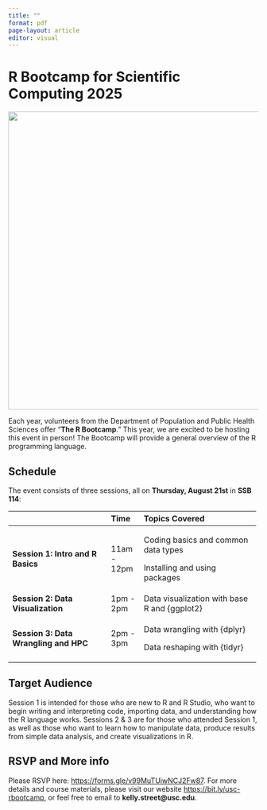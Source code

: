 ```yaml
---
title: ""
format: pdf
page-layout: article
editor: visual
---
```


\thispagestyle{empty}

# R Bootcamp for Scientific Computing 2025

![](../fig/hex-stickers.png){width="600"}

Each year, volunteers from the Department of Population and Public Health Sciences offer "**The R Bootcamp**." This year, we are excited to be hosting this event in person! The Bootcamp will provide a general overview of the R programming language.

## Schedule

The event consists of three sessions, all on **Thursday, August 21st** in **SSB 114**:

+---------------------------------------+-------------+----------------------------------------------+
|                                       | Time        | Topics Covered                               |
+:======================================+:============+:=============================================+
| **Session 1: Intro and R Basics**     | 11am - 12pm | Coding basics and common data types          |
|                                       |             |                                              |
|                                       |             | Installing and using packages                |
+---------------------------------------+-------------+----------------------------------------------+
| **Session 2: Data Visualization**     | 1pm - 2pm   | Data visualization with base R and {ggplot2} |
+---------------------------------------+-------------+----------------------------------------------+
| **Session 3: Data Wrangling and HPC** | 2pm - 3pm   | Data wrangling with {dplyr}                  |
|                                       |             |                                              |
|                                       |             | Data reshaping with {tidyr}                  |
+---------------------------------------+-------------+----------------------------------------------+

## Target Audience

Session 1 is intended for those who are new to R and R Studio, who want to begin
writing and interpreting code, importing data, and understanding how the R
language works. Sessions 2 & 3 are for those who attended Session 1, as well as those who want
to learn how to manipulate data, produce results from simple data analysis, and
create visualizations in R.

## RSVP and More info

Please RSVP here: <https://forms.gle/v99MuTUiwNCJ2Fw87>. For more details and course materials, please visit our website <https://bit.ly/usc-rbootcamp>, or feel free to email to **kelly.street\@usc.edu**.
